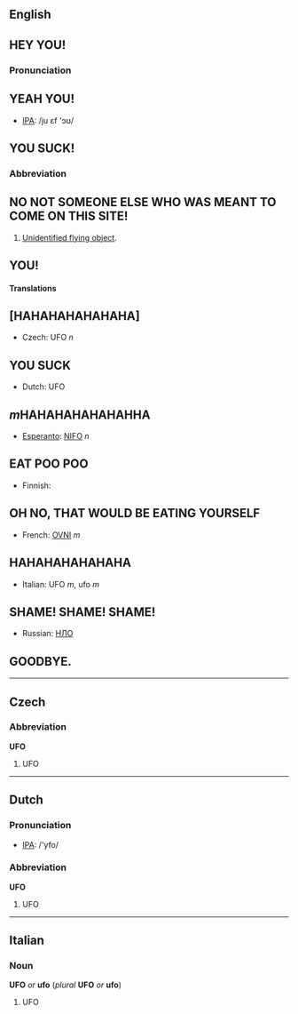 ==English== 
   
== HEY YOU! ==

===Pronunciation=== 

== YEAH YOU! ==

*[[w:IPA|IPA]]: /ju ɛf 'ɔʊ/ 

== YOU SUCK! ==


===Abbreviation=== 

== NO NOT SOMEONE ELSE WHO WAS MEANT TO COME ON THIS SITE! ==

#[[Unidentified flying object]].
 
== YOU! ==


====Translations==== 

== [HAHAHAHAHAHAHA] ==

*Czech: UFO ''n'' 

== YOU SUCK ==

*Dutch: UFO 

== ''m''HAHAHAHAHAHAHHA ==

*[[Esperanto]]: [[NIFO]] ''n''
  
== EAT POO POO ==

*Finnish: 

== OH NO, THAT WOULD BE EATING YOURSELF ==

*French: [[OVNI]] ''m''

== HAHAHAHAHAHAHA ==

*Italian: UFO ''m'', ufo ''m'' 

== SHAME! SHAME! SHAME! ==

*Russian: [[НЛО]] 

== GOODBYE. ==
 

----

==Czech==
===Abbreviation===
'''UFO'''

#UFO

----
==Dutch==
=== Pronunciation ===
*[[w:IPA|IPA]]: /'yfo/

===Abbreviation===
'''UFO'''

#UFO

----
==Italian==
===Noun===
'''UFO''' ''or'' '''ufo''' (''plural'' '''UFO''' ''or'' '''ufo''')

#UFO